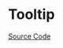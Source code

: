 
<Meta of={TooltipStories} />

# Tooltip

<Description of={Tooltip} />

[Source Code](https://github.com/Mezzanine-UI/mezzanine/blob/main/packages/react/src/Tooltip/Tooltip.tsx)

<ArgTypes of={Tooltip} />
